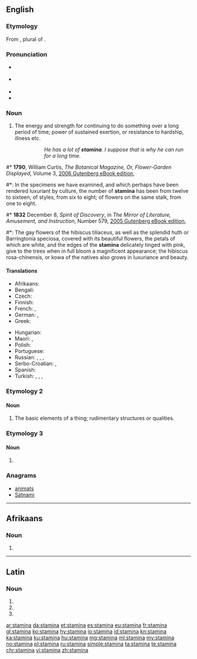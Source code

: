 ==English==

===Etymology===
{{PIE root|en|steh₂}}
From {{etyl|la|en}} {{term|stāmina|lang=la}}, plural of {{m|la|stamen|stāmen}}.

===Pronunciation===
* {{a|UK}} {{IPA|/ˈstamɪnə/|lang=en}}
* {{a|US}} {{IPA|/ˈstæmənə/|lang=en}}
* {{rhymes|amɪnə|æmənə|lang=en}}
* {{hyphenation|stam|i|na|lang=en}}

===Noun===
{{en-noun|-}}

# The energy and strength for continuing to do something over a long period of time; power of sustained exertion, or resistance to hardship, illness etc.
#:: ''He has a lot of '''stamina'''. I suppose that is why he can run for a long time.''

#* '''1790''', William Curtis, ''The Botanical Magazine, Or, Flower-Garden Displayed'', Volume 3, [http://www.gutenberg.org/files/17672/17672-h/17672-h.htm 2006 Gutenberg eBook edition],
#*: In the specimens we have examined, and which perhaps have been rendered luxuriant by culture, the number of '''stamina''' has been from twelve to sixteen; of styles, from six to eight; of flowers on the same stalk, from one to eight.
#* '''1832''' December 8, ''Spirit of Discovery'', in ''The Mirror of Literature, Amusement, and Instruction'', Number 579, [http://www.gutenberg.org/files/15536/15536-h/15536-h.htm 2005 Gutenberg eBook edition],
#*: The gay flowers of the hibiscus tiliaceus, as well as the splendid huth or Barringtonia speciosa, covered with its beautiful flowers, the petals of which are white, and the edges of the '''stamina''' delicately tinged with pink, give to the trees when in full bloom a magnificent appearance; the hibiscus rosa-chinensis, or kowa of the natives also grows in luxuriance and beauty.

====Translations====
{{trans-top|power of sustained exertion}}
* Afrikaans: {{t|af|stamina}}
* Bengali: {{t|bn|সহ্যশক্তি|tr=sahyaśakti}}
* Czech: {{t|cs|výdrž|f}}
* Finnish: {{t+|fi|kestävyys}}
* French: {{t+|fr|endurance|f}}, {{t+|fr|résistance|f}}
* German: {{t+|de|Ausdauer|f}}, {{t|de|Durchhaltevermögen|n}}
* Greek: {{t+|el|αντοχή|f}}
{{trans-mid}}
* Hungarian: {{t+|hu|kitartás}}
* Maori: {{t|mi|manawaroa}}, {{t|mi|manawatiti}}
* Polish: {{t+|pl|wytrzymałość|f}}
* Portuguese: {{t|pt|estamina|f}}
* Russian: {{t+|ru|вы́держка|f}}, {{t+|ru|выно́сливость|f}}, {{t+|ru|сто́йкость|f}}, {{t|ru|запа́с жи́зненных сил|m}}
* Serbo-Croatian: {{t+|sh|stamenost|sc=Latn}}, {{t|sh|izdržljivost|sc=Latn}}
* Spanish: {{t+|es|resistencia|f}}
* Turkish: {{t|tr|dayanma gücü}}, {{t+|tr|derman}}, {{t+|tr|hâl}}, {{t+|tr|takat}}
{{trans-bottom}}

===Etymology 2===

====Noun====
{{en-plural noun}}

# {{context|obsolete|lang=en}} The basic elements of a thing; rudimentary structures or qualities.

===Etymology 3===

====Noun====
{{head|en|noun plural form}}

# {{context|rare|lang=en}} {{plural of|stamen|lang=en}}

===Anagrams===
* [[animats#English|animats]]
* [[Satnami#English|Satnami]]

----

==Afrikaans==
===Noun===
{{af-noun|-}}

# {{l/en|stamina}}
----

==Latin==

===Noun===
{{la-noun-form|stāmina}}

# {{inflection of|stāmen||nom|p|lang=la}}
# {{inflection of|stāmen||acc|p|lang=la}}
# {{inflection of|stāmen||voc|p|lang=la}}

[[ar:stamina]]
[[da:stamina]]
[[et:stamina]]
[[es:stamina]]
[[eu:stamina]]
[[fr:stamina]]
[[gl:stamina]]
[[ko:stamina]]
[[hy:stamina]]
[[io:stamina]]
[[id:stamina]]
[[kn:stamina]]
[[ka:stamina]]
[[ku:stamina]]
[[hu:stamina]]
[[mg:stamina]]
[[ml:stamina]]
[[my:stamina]]
[[no:stamina]]
[[pl:stamina]]
[[ru:stamina]]
[[simple:stamina]]
[[ta:stamina]]
[[te:stamina]]
[[chr:stamina]]
[[vi:stamina]]
[[zh:stamina]]
